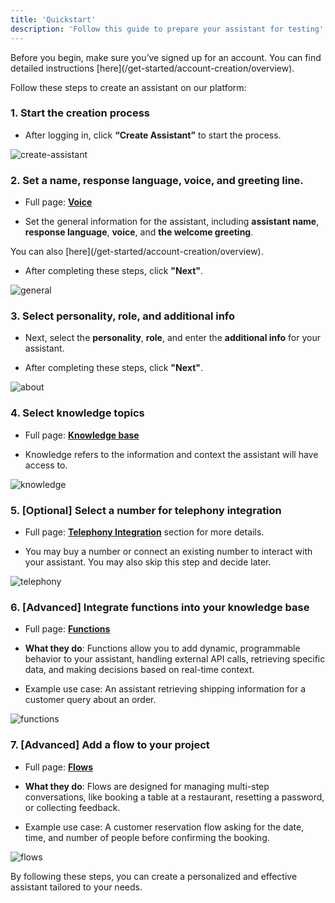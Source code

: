 ```yaml
---
title: 'Quickstart'
description: 'Follow this guide to prepare your assistant for testing'
---
```


<Info>
  Before you begin, make sure you’ve signed up for an account. You can find detailed instructions [here](/get-started/account-creation/overview).
</Info>

Follow these steps to create an assistant on our platform:

### 1. Start the creation process

* After logging in, click **“Create Assistant”** to start the process.

![create-assistant](/images/02-02-01-01-create-assistant.png)

### 2. Set a name, response language, voice, and greeting line.

* Full page: [**Voice**](/voice/introduction)

* Set the general information for the assistant, including **assistant name**, **response language**, **voice**, and **the welcome greeting**.

<Info>
  You can also  [here](/get-started/account-creation/overview).
</Info>

* After completing these steps, click **"Next"**.

![general](/images/02-02-01-02-general.png)

### 3. Select personality, role, and additional info

* Next, select the **personality**, **role**, and enter the **additional info** for your assistant.

* After completing these steps, click **"Next"**.

![about](/images/02-02-01-03-about.png)

### 4. Select knowledge topics

* Full page: [**Knowledge base**](/knowledge-base/introduction)

* Knowledge refers to the information and context the assistant will have access to.

![knowledge](/images/02-02-01-04-knowledge.png)

### 5. \[Optional] Select a number for telephony integration

* Full page: [**Telephony Integration**](/telephony/introduction) section for more details.

* You may buy a number or connect an existing number to interact with your assistant. You may also skip this step and decide later.

![telephony](/images/02-02-01-05-telephony.png)

### 6. \[Advanced] Integrate functions into your knowledge base

* Full page: [**Functions**](/functions/introduction)

* **What they do**: Functions allow you to add dynamic, programmable behavior to your assistant, handling external API calls, retrieving specific data, and making decisions based on real-time context.

* Example use case: An assistant retrieving shipping information for a customer query about an order.

![functions](tba)

### 7. \[Advanced] Add a flow to your project

* Full page: [**Flows**](/flows/introduction)

* **What they do**: Flows are designed for managing multi-step conversations, like booking a table at a restaurant, resetting a password, or collecting feedback.

* Example use case: A customer reservation flow asking for the date, time, and number of people before confirming the booking.

![flows](tba)

By following these steps, you can create a personalized and effective assistant tailored to your needs.
